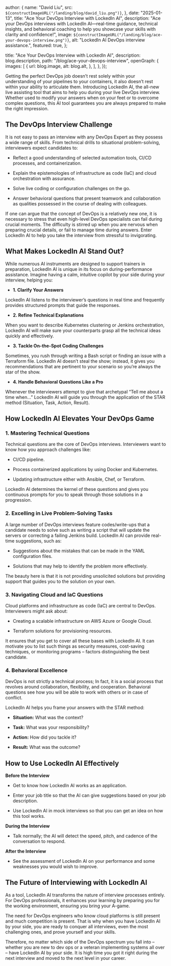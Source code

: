 
  author: {
    name: "David Liu",
    src: `${constructImageURL("/landing/blog/david_liu.png")}`,
  },
  date: "2025-01-13",
  title: "Ace Your DevOps Interview with LockedIn AI",
  description:
    "Ace your DevOps interviews with LockedIn AI—real-time guidance, technical insights, and behavioral coaching to help you showcase your skills with clarity and confidence!",
  image: `${constructImageURL("/landing/blog/ace-your-devops-interview.png")}`,
  alt: "LockedIn AI DevOps interview assistance.",
  featured: true,
};

  title: "Ace Your DevOps Interview with LockedIn AI",
  description: blog.description,
  path: "/blog/ace-your-devops-interview",
  openGraph: {
    images: [
      {
        url: blog.image,
        alt: blog.alt,
      },
    ],
  },
});


Getting the perfect DevOps job doesn’t rest solely within your understanding of your pipelines to your containers, it also doesn’t rest within your ability to articulate them. Introducing LockedIn AI, the all-new live assisting tool that aims to help you during your live DevOps interview. Whether used to modify your answers when on your feet or to overcome complex questions, this AI tool guarantees you are always prepared to make the right impression.

## The DevOps Interview Challenge

It is not easy to pass an interview with any DevOps Expert as they possess a wide range of skills. From technical drills to situational problem-solving, interviewers expect candidates to:

- Reflect a good understanding of selected automation tools, CI/CD processes, and containerization.

- Explain the epistemologies of infrastructure as code (IaC) and cloud orchestration with assurance.

- Solve live coding or configuration challenges on the go.

- Answer behavioral questions that present teamwork and collaboration as qualities possessed in the course of dealing with colleagues.

If one can argue that the concept of DevOps is a relatively new one, it is necessary to stress that even high-level DevOps specialists can fail during crucial moments. The difficulty is stirred up when you are nervous when preparing crucial details, or fail to manage time during answers. Enter LockedIn AI to help you take the interview from stressful to invigorating.

## What Makes LockedIn AI Stand Out?

While numerous AI instruments are designed to support trainers in preparation, LockedIn AI is unique in its focus on during-performance assistance. Imagine having a calm, intuitive copilot by your side during your interview, helping you:

- **1. Clarify Your Answers**

LockedIn AI listens to the interviewer’s questions in real time and frequently provides structured prompts that guide the responses.

- **2. Refine Technical Explanations**

When you want to describe Kubernetes clustering or Jenkins orchestration, LockedIn AI will make sure your counterparts grasp all the technical ideas quickly and effectively.

- **3. Tackle On-the-Spot Coding Challenges**

Sometimes, you rush through writing a Bash script or finding an issue with a Terraform file. LockedIn AI doesn’t steal the show; instead, it gives you recommendations that are pertinent to your scenario so you’re always the star of the show.

- **4. Handle Behavioral Questions Like a Pro**

Whenever the interviewers attempt to give that archetypal “Tell me about a time when…” LockedIn AI will guide you through the application of the STAR method (Situation, Task, Action, Result).

## How LockedIn AI Elevates Your DevOps Game

### 1. Mastering Technical Questions

Technical questions are the core of DevOps interviews. Interviewers want to know how you approach challenges like:

- CI/CD pipeline.

- Process containerized applications by using Docker and Kubernetes.

- Updating infrastructure either with Ansible, Chef, or Terraform.

LockedIn AI determines the kernel of these questions and gives you continuous prompts for you to speak through those solutions in a progression.

### 2. Excelling in Live Problem-Solving Tasks

A large number of DevOps interviews feature codes/write-ups that a candidate needs to solve such as writing a script that will update the servers or correcting a failing Jenkins build. LockedIn AI can provide real-time suggestions, such as:

- Suggestions about the mistakes that can be made in the YAML configuration files.

- Solutions that may help to identify the problem more effectively.

The beauty here is that it is not providing unsolicited solutions but providing support that guides you to the solution on your own.

### 3. Navigating Cloud and IaC Questions

Cloud platforms and infrastructure as code (IaC) are central to DevOps. Interviewers might ask about:

- Creating a scalable infrastructure on AWS Azure or Google Cloud.

- Terraform solutions for provisioning resources.

It ensures that you get to cover all these bases with LockedIn AI. It can motivate you to list such things as security measures, cost-saving techniques, or monitoring programs – factors distinguishing the best candidate.

### 4. Behavioral Excellence

DevOps is not strictly a technical process; In fact, it is a social process that revolves around collaboration, flexibility, and cooperation. Behavioral questions see how you will be able to work with others or in case of conflict.

LockedIn AI helps you frame your answers with the STAR method:

- **Situation:** What was the context?

- **Task:** What was your responsibility?

- **Action:** How did you tackle it?

- **Result:** What was the outcome?

## How to Use LockedIn AI Effectively

**Before the Interview**

- Get to know how LockedIn AI works as an application.

- Enter your job title so that the AI can give suggestions based on your job description.

- Use LockedIn AI in mock interviews so that you can get an idea on how this tool works.

**During the Interview**

- Talk normally; the AI will detect the speed, pitch, and cadence of the conversation to respond.

**After the Interview**

- See the assessment of LockedIn AI on your performance and some weaknesses you would wish to improve.

## The Future of Interviewing with LockedIn AI

As a tool, LockedIn AI transforms the nature of interview processes entirely. For DevOps professionals, it enhances your learning by preparing you for the working environment, ensuring you bring your A-game.

The need for DevOps engineers who know cloud platforms is still present and much competition is present. That is why when you have LockedIn AI by your side, you are ready to conquer all interviews, even the most challenging ones, and prove yourself and your skills.

Therefore, no matter which side of the DevOps spectrum you fall into – whether you are new to dev ops or a veteran implementing systems all over – have LockedIn AI by your side. It is high time you got it right during the next interview and moved to the next level in your career.
